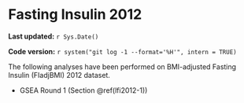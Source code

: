 # Fasting Insulin 2012

**Last updated:** `r Sys.Date()`

**Code version:** `r system("git log -1 --format='%H'", intern = TRUE)`

The following analyses have been performed on BMI-adjusted Fasting Insulin (FIadjBMI) 2012 dataset.

- GSEA Round 1 (Section \@ref(lfi2012-1))
